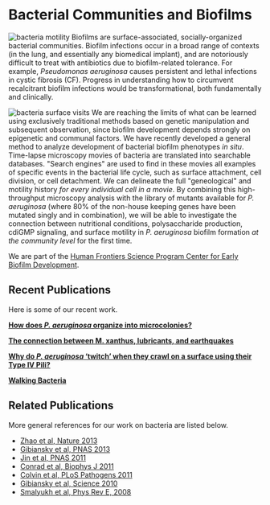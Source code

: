 # Bacterial Communities and Biofilms

![bacteria motility](/bacteria-motility.png)
Biofilms are surface-associated, socially-organized bacterial communities.
Biofilm infections occur in a broad range of contexts (in the lung, and
essentially any biomedical implant), and are notoriously difficult to treat with
antibiotics due to biofilm-related tolerance. For example, _Pseudomonas
aeruginosa_ causes persistent and lethal infections in cystic fibrosis (CF).
Progress in understanding how to circumvent recalcitrant biofilm infections
would be transformational, both fundamentally and clinically.

![bacteria surface visits](/biofilm-visits.jpg)
We are reaching the limits of what can be learned using exclusively traditional
methods based on genetic manipulation and subsequent observation, since biofilm
development depends strongly on epigenetic and communal factors. We have
recently developed a general method to analyze development of bacterial biofilm
phenotypes _in situ_. Time-lapse microscopy movies of bacteria are translated into
searchable databases. "Search engines" are used to find in these movies all
examples of specific events in the bacterial life cycle, such as surface
attachment, cell division, or cell detachment. We can delineate the full
"geneological" and motility history _for every individual cell in a movie_. By
combining this high-throughput microscopy analysis with the library of mutants
available for _P. aeruginosa_ (where 80% of the non-house keeping genes have been
mutated singly and in combination), we will be able to investigate the
connection between nutritional conditions, polysaccharide production, cdiGMP
signaling, and surface motility in _P. aeruginosa_ biofilm formation _at the
community level_ for the first time.

We are part of the [Human Frontiers Science Program Center for Early Biofilm Development](/research/biofilms/hfsp-center-for-early-biofilm-development).

## Recent Publications
Here is some of our recent work.

**[How does _P. aeruginosa_ organize into microcolonies?](/research/biofilms/bacteria-microcolonies)**

**[The connection between M. xanthus, lubricants, and earthquakes](/research/biofilms/m-xanthus-lubricants-and-earthquakes)**

**[Why do _P. aeruginosa_ ‘twitch’ when they crawl on a surface using their Type IV Pili?](/research/biofilms/p-aeruginosa-twitching-motility)**

**[Walking Bacteria](/research/biofilms/walking-bacteria)**

## Related Publications
More general references for our work on bacteria are listed below.

- [Zhao et al, Nature 2013](/pdf/10.1038~nature12155.pdf)
- [Gibiansky et al, PNAS 2013](/pdf/10.1073~pnas.1215089110.pdf)
- [Jin et al, PNAS 2011](/pdf/10.1073~pnas.1105073108.pdf)
- [Conrad et al, Biophys J 2011](/pdf/10.1016~j.bpj.2011.02.020.pdf)
- [Colvin et al, PLoS Pathogens 2011](/pdf/10.1371~journal.ppat.1001264.pdf)
- [Gibiansky et al, Science 2010](/pdf/10.1126~science.1194238.pdf)
- [Smalyukh et al, Phys Rev E, 2008](/pdf/10.1103~PhysRevE.78.030701.pdf)